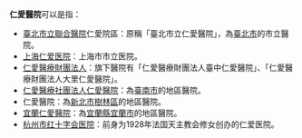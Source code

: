 '''仁愛醫院'''可以是指：
*[[臺北市立聯合醫院|臺北市立聯合醫院]]仁愛院區：原稱「臺北市立仁愛醫院」，為[[臺北市|臺北市]]的市立醫院。
*[[上海仁爱医院|上海仁爱医院]]：上海市市立医院。
*[[仁愛醫療財團法人|仁愛醫療財團法人]]：旗下醫院有「仁愛醫療財團法人臺中仁愛醫院」、「仁愛醫療財團法人大里仁愛醫院」。
*[[仁愛醫療社團法人仁愛醫院|仁愛醫療社團法人仁愛醫院]]：為[[臺南市|臺南市]]的地區醫院。
*仁愛醫院：為[[新北市|新北市]][[樹林區|樹林區]]的地區醫院。
*[[宜蘭仁愛醫院|宜蘭仁愛醫院]]：為[[宜蘭縣|宜蘭縣]][[宜蘭市|宜蘭市]]的地區醫院。
*[[杭州市红十字会医院|杭州市红十字会医院]]：前身为1928年法国天主教会修女创办的仁爱医院。

{{disambiguation|CAT=四字醫院消歧義}}